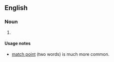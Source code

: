 ==English==

===Noun===
{{en-noun}}

# {{alternative spelling of|[[match point]]}}  

====Usage notes====
* [[match point]] (two words) is much more common.